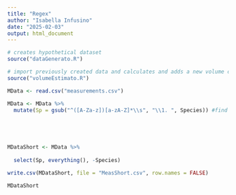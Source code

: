 ```yaml
---
title: "Regex"
author: "Isabella Infusino"
date: "2025-02-03"
output: html_document
---
```


```r
# creates hypothetical dataset
source("dataGenerato.R")

# import previously created data and calculates and adds a new volume column
source("volumeEstimato.R")

```
```r
MData <- read.csv("measurements.csv")

MData <- MData %>% 
  mutate(Sp = gsub("^([A-Za-z])[a-zA-Z]*\\s", "\\1. ", Species)) #find first letter, remaining letters, find space, replace with first letter + period + space





MDataShort <- MData %>%
  
  select(Sp, everything(), -Species)

write.csv(MDataShort, file = "MeasShort.csv", row.names = FALSE)

MDataShort

```

